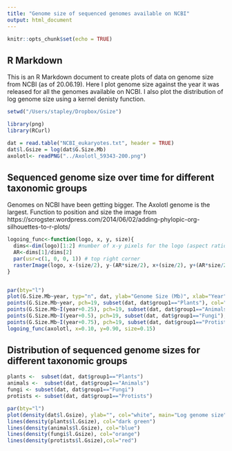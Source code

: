 ```yaml
---
title: "Genome size of sequenced genomes available on NCBI"
output: html_document
---
```


```r
knitr::opts_chunk$set(echo = TRUE)
```

## R Markdown

This is an R Markdown document to create plots of data on genome size from NCBI (as of 20.06.19). Here I plot genome size against the year it was released for all the genomes available on NCBI. I also plot the distribution of log genome size using a kernel denisty function.


```r
setwd("/Users/stapley/Dropbox/Gsize")

library(png)
library(RCurl)

dat = read.table("NCBI_eukaryotes.txt", header = TRUE)
dat$l.Gsize = log(dat$G.Size.Mb)
axolotl<- readPNG("../Axolotl_59343-200.png")
```

## Sequenced genome size over time for different taxonomic groups

Genomes on NCBI have been getting bigger. The Axolotl genome is the largest. 
Function to position and size the image from  https://scrogster.wordpress.com/2014/06/02/adding-phylopic-org-silhouettes-to-r-plots/ 

```r
logoing_func<-function(logo, x, y, size){
  dims<-dim(logo)[1:2] #number of x-y pixels for the logo (aspect ratio)
  AR<-dims[1]/dims[2]
  par(usr=c(1, 0, 0, 1)) # top right corner
  rasterImage(logo, x-(size/2), y-(AR*size/2), x+(size/2), y+(AR*size/2), interpolate=TRUE)
}


par(bty="l")
plot(G.Size.Mb~year, typ="n", dat, ylab="Genome Size (Mb)", xlab="Year", ylim=c(0,37000))
points(G.Size.Mb~year, pch=19, subset(dat, dat$group1=="Plants"), col="dark green")
points(G.Size.Mb~I(year+0.25), pch=19, subset(dat, dat$group1=="Animals"), col="blue")
points(G.Size.Mb~I(year+0.5), pch=19, subset(dat, dat$group1=="Fungi"), col="orange")
points(G.Size.Mb~I(year+0.75), pch=19, subset(dat, dat$group1=="Protists"), col="red")
logoing_func(axolotl, x=0.10, y=0.90, size=0.15)

```

## Distribution of sequenced genome sizes for different taxonomic groups

```r
plants <-  subset(dat, dat$group1=="Plants")
animals <-  subset(dat, dat$group1=="Animals")
fungi <- subset(dat, dat$group1=="Fungi")
protists <- subset(dat, dat$group1=="Protists")

par(bty="l")
plot(density(dat$l.Gsize), ylab="", col="white", main="Log genome size", ylim=c(0,1))
lines(density(plants$l.Gsize), col="dark green")
lines(density(animals$l.Gsize), col="blue")
lines(density(fungi$l.Gsize), col="orange")
lines(density(protists$l.Gsize),col="red")


```

